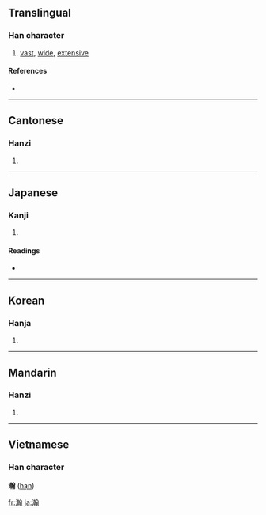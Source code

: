 ==Translingual==

===Han character===
{{Han char|rn=85|rad=水|as=16|sn=19|four=3812<sub>7</sub>|canj=水十十一 (EJJM)}}

# [[vast]], [[wide]], [[extensive]]

====References====
* {{Han ref|kx=0659.480|dkj=18652|dj=1069.230|hdz=31782.010|uh=701A|ud=28698|bh=C376|bd=50038}}

----

==Cantonese==

===Hanzi===
{{yue-hanzi|jyut=|y=hon6}}

# {{defn|Cantonese}}

----

==Japanese==

===Kanji===
{{ja-kanji|grade=|rs=水16}}

# {{defn|Japanese}}

====Readings====
* {{ja-readings|on=[[かん]] (kan)|kun=[[ひろい]] (hiroi)}}

----

==Korean==

===Hanja===
{{ko-hanja|hangeul=한|eumhun=|rv=han|mr=han|y=han}}

# {{defn|Korean}}

----

==Mandarin==

===Hanzi===
{{cmn-hanzi|pin=[[hàn]] ([[han4]]), [[róng]] ([[rong2]])|wg=han<sup>4</sup>, jung<sup>2</sup>}}

# {{defn|Mandarin}}

----

==Vietnamese==
===Han character===
'''瀚''' ([[hạn]])

[[fr:瀚]]
[[ja:瀚]]